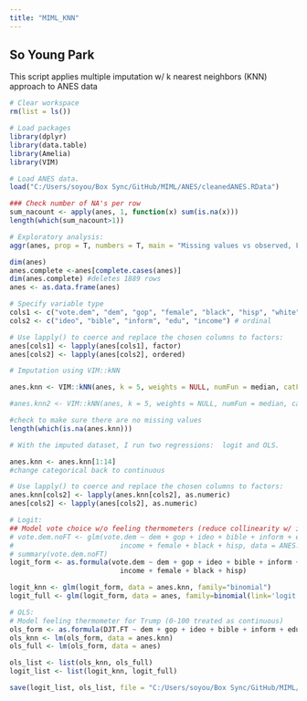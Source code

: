 ```yaml
---
title: "MIML_KNN"
---
```

## So Young Park

This script applies multiple imputation w/ k nearest neighbors (KNN) approach to ANES data


```r
# Clear workspace
rm(list = ls())

# Load packages
library(dplyr)
library(data.table)
library(Amelia)
library(VIM)
```

```r
# Load ANES data.
load("C:/Users/soyou/Box Sync/GitHub/MIML/ANES/cleanedANES.RData")

### Check number of NA's per row
sum_nacount <- apply(anes, 1, function(x) sum(is.na(x)))
length(which(sum_nacount>1))

# Exploratory analysis:
aggr(anes, prop = T, numbers = T, main = "Missing values vs observed, Full Data")

dim(anes)
anes.complete <-anes[complete.cases(anes)]
dim(anes.complete) #deletes 1889 rows
anes <- as.data.frame(anes)

# Specify variable type
cols1 <- c("vote.dem", "dem", "gop", "female", "black", "hisp", "white") # categorical
cols2 <- c("ideo", "bible", "inform", "edu", "income") # ordinal

# Use lapply() to coerce and replace the chosen columns to factors:
anes[cols1] <- lapply(anes[cols1], factor)
anes[cols2] <- lapply(anes[cols2], ordered)
```

```r
# Imputation using VIM::kNN

anes.knn <- VIM::kNN(anes, k = 5, weights = NULL, numFun = median, catFun = maxCat, impNA = TRUE, trace = TRUE, imp_var = TRUE, imp_suffix = "imp", addRandom = FALSE, useImputedDist = TRUE, weightDist = FALSE) #median

#anes.knn2 <- VIM::kNN(anes, k = 5, weights = NULL, numFun = median, catFun = maxCat, makeNA = NULL, NAcond = NULL, impNA = TRUE, donorcond = NULL, mixed = vector(), mixed.constant = NULL, trace = FALSE, imp_var = TRUE, imp_suffix = "imp", addRandom = FALSE, useImputedDist = TRUE, weightDist = FALSE) #mean

#check to make sure there are no missing values
length(which(is.na(anes.knn)))
```

```r
# With the imputed dataset, I run two regressions:  logit and OLS.

anes.knn <- anes.knn[1:14]
#change categorical back to continuous

# Use lapply() to coerce and replace the chosen columns to factors:
anes.knn[cols2] <- lapply(anes.knn[cols2], as.numeric)
anes[cols2] <- lapply(anes[cols2], as.numeric)

# Logit:
## Model vote choice w/o feeling thermometers (reduce collinearity w/ ideology) ##
# vote.dem.noFT <- glm(vote.dem ~ dem + gop + ideo + bible + inform + edu + 
#                          income + female + black + hisp, data = ANES.svm$ximp, family = 'binomial')
# summary(vote.dem.noFT)
logit_form <- as.formula(vote.dem ~ dem + gop + ideo + bible + inform + edu + 
                           income + female + black + hisp)

logit_knn <- glm(logit_form, data = anes.knn, family="binomial")
logit_full <- glm(logit_form, data = anes, family=binomial(link='logit'))

# OLS:
# Model feeling thermometer for Trump (0-100 treated as continuous)
ols_form <- as.formula(DJT.FT ~ dem + gop + ideo + bible + inform + edu + income + female + black + hisp)
ols_knn <- lm(ols_form, data = anes.knn)
ols_full <- lm(ols_form, data = anes)

ols_list <- list(ols_knn, ols_full)
logit_list <- list(logit_knn, logit_full)

save(logit_list, ols_list, file = "C:/Users/soyou/Box Sync/GitHub/MIML/ANES/model output/ANES_knn.RData")
```
